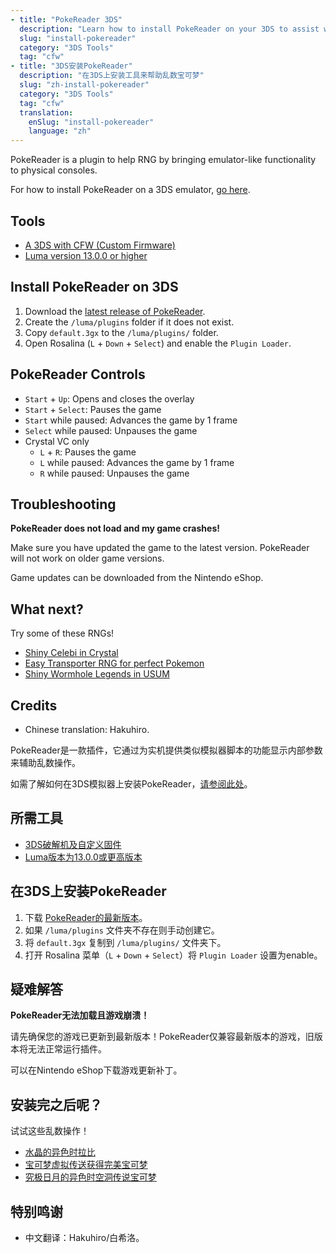 ```yaml
---
- title: "PokeReader 3DS"
  description: "Learn how to install PokeReader on your 3DS to assist with RNG and perfect Pokémon hunting."
  slug: "install-pokereader"
  category: "3DS Tools"
  tag: "cfw"
- title: "3DS安装PokeReader"
  description: "在3DS上安装工具来帮助乱数宝可梦"
  slug: "zh-install-pokereader"
  category: "3DS Tools"
  tag: "cfw"
  translation:
    enSlug: "install-pokereader"
    language: "zh"
---
```


<ShowIf slug="/install-pokereader">

PokeReader is a plugin to help RNG by bringing emulator-like functionality to physical consoles.

For how to install PokeReader on a 3DS emulator, [go here](/install-pokereader-emu).

## Tools

- [A 3DS with CFW (Custom Firmware)](https://3ds.hacks.guide/)
- [Luma version 13.0.0 or higher](https://github.com/LumaTeam/Luma3DS/releases)

## Install PokeReader on 3DS

1. Download the [latest release of PokeReader](https://github.com/zaksabeast/PokeReader/releases/latest).
2. Create the `/luma/plugins` folder if it does not exist.
3. Copy `default.3gx` to the `/luma/plugins/` folder.
4. Open Rosalina (`L` + `Down` + `Select`) and enable the `Plugin Loader`.

## PokeReader Controls

- `Start` + `Up`: Opens and closes the overlay
- `Start` + `Select`: Pauses the game
- `Start` while paused: Advances the game by 1 frame
- `Select` while paused: Unpauses the game
- Crystal VC only
  - `L` + `R`: Pauses the game
  - `L` while paused: Advances the game by 1 frame
  - `R` while paused: Unpauses the game

## Troubleshooting

**PokeReader does not load and my game crashes!**

Make sure you have updated the game to the latest version. PokeReader will not work on older game versions.

Game updates can be downloaded from the Nintendo eShop.

## What next?

Try some of these RNGs!

- [Shiny Celebi in Crystal](/gen2-celebi)
- [Easy Transporter RNG for perfect Pokemon](/transporter-rng-offline)
- [Shiny Wormhole Legends in USUM](/retail-usum-wormhole)

## Credits

- Chinese translation: Hakuhiro.

</ShowIf>

<ShowIf slug="/zh-install-pokereader">

PokeReader是一款插件，它通过为实机提供类似模拟器脚本的功能显示内部参数来辅助乱数操作。

如需了解如何在3DS模拟器上安装PokeReader，[请参阅此处](/install-pokereader-emu)。

## 所需工具

- [3DS破解机及自定义固件](https://3ds.hacks.guide/)
- [Luma版本为13.0.0或更高版本](https://github.com/LumaTeam/Luma3DS/releases)

## 在3DS上安装PokeReader

1. 下载 [PokeReader的最新版本](https://github.com/zaksabeast/PokeReader/releases/latest)。
2. 如果 `/luma/plugins` 文件夹不存在则手动创建它。
3. 将 `default.3gx` 复制到 `/luma/plugins/` 文件夹下。
4. 打开 Rosalina 菜单（`L` + `Down` + `Select`）将 `Plugin Loader` 设置为enable。

## 疑难解答

**PokeReader无法加载且游戏崩溃！**

请先确保您的游戏已更新到最新版本！PokeReader仅兼容最新版本的游戏，旧版本将无法正常运行插件。

可以在Nintendo eShop下载游戏更新补丁。

## 安装完之后呢？

试试这些乱数操作！

- [水晶的异色时拉比](/gen2-celebi)
- [宝可梦虚拟传送获得完美宝可梦](/transporter-rng-offline)
- [究极日月的异色时空洞传说宝可梦](/retail-usum-wormhole)

## 特别鸣谢

- 中文翻译：Hakuhiro/白希洛。

</ShowIf>
